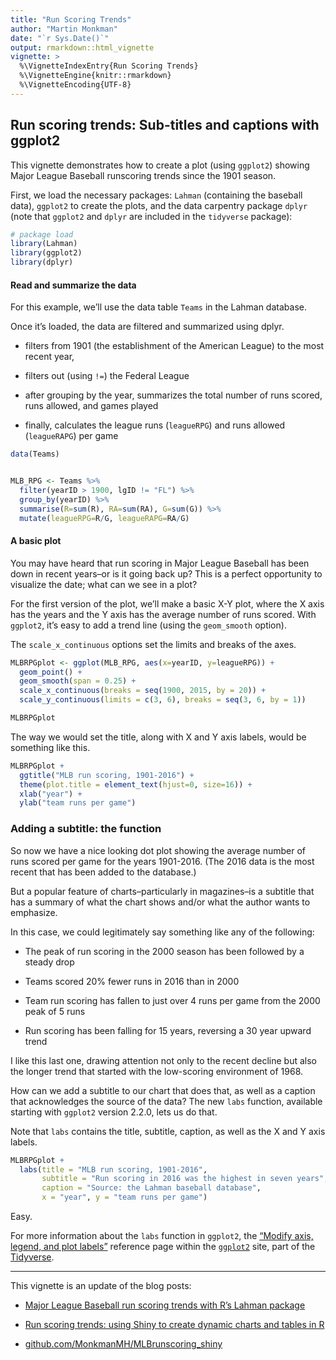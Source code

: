 ---
title: "Run Scoring Trends"
author: "Martin Monkman"
date: "`r Sys.Date()`"
output: rmarkdown::html_vignette
vignette: >
  %\VignetteIndexEntry{Run Scoring Trends}
  %\VignetteEngine{knitr::rmarkdown}
  %\VignetteEncoding{UTF-8}
---

## Run scoring trends: Sub-titles and captions with ggplot2


This vignette demonstrates how to create a plot (using `ggplot2`) showing Major League Baseball runscoring trends since the 1901 season.

First, we load the necessary packages: `Lahman` (containing the baseball data), `ggplot2` to create the plots, and the data carpentry package `dplyr` (note that `ggplot2` and `dplyr` are included in the `tidyverse` package):


```{r Setup, message=FALSE}

# package load 
library(Lahman)
library(ggplot2)
library(dplyr)

```

#### Read and summarize the data

For this example, we'll use the data table `Teams` in the Lahman database.

Once it's loaded, the data are filtered and summarized using dplyr.

 - filters from 1901 (the establishment of the American League) to the most recent year,

 - filters out (using `!=`) the Federal League

 - after grouping by the year, summarizes the total number of runs scored, runs allowed, and games played

 - finally, calculates the league runs (`leagueRPG`) and runs allowed (`leagueRAPG`) per game 


```{r, message=FALSE}


data(Teams)


MLB_RPG <- Teams %>%
  filter(yearID > 1900, lgID != "FL") %>%
  group_by(yearID) %>%
  summarise(R=sum(R), RA=sum(RA), G=sum(G)) %>%
  mutate(leagueRPG=R/G, leagueRAPG=RA/G)

```

#### A basic plot

You may have heard that run scoring in Major League Baseball has been down in recent years--or is it going back up? This is a perfect opportunity to visualize the date; what can we see in a plot?

For the first version of the plot, we'll make a basic X-Y plot, where the X axis has the years and the Y axis has the average number of runs scored.  With `ggplot2`, it's easy to add a trend line (using the `geom_smooth` option).

The `scale_x_continuous` options set the limits and breaks of the axes.


```{r, message=FALSE}

MLBRPGplot <- ggplot(MLB_RPG, aes(x=yearID, y=leagueRPG)) +
  geom_point() +
  geom_smooth(span = 0.25) +
  scale_x_continuous(breaks = seq(1900, 2015, by = 20)) +
  scale_y_continuous(limits = c(3, 6), breaks = seq(3, 6, by = 1))

MLBRPGplot

```


The way we would set the title, along with X and Y axis labels, would be something like this.


```{r message=FALSE}
  
MLBRPGplot +
  ggtitle("MLB run scoring, 1901-2016") +
  theme(plot.title = element_text(hjust=0, size=16)) +
  xlab("year") +
  ylab("team runs per game")

```



### Adding a subtitle: the function

So now we have a nice looking dot plot showing the average number of runs scored per game for the years 1901-2016. (The 2016 data is the most recent that has been added to the database.)

But a popular feature of charts--particularly in magazines--is a subtitle that has a summary of what the chart shows and/or what the author wants to emphasize.

In this case, we could legitimately say something like any of the following:

- The peak of run scoring in the 2000 season has been followed by a steady drop

- Teams scored 20% fewer runs in 2016 than in 2000

- Team run scoring has fallen to just over 4 runs per game from the 2000 peak of 5 runs

- Run scoring has been falling for 15 years, reversing a 30 year upward trend

I like this last one, drawing attention not only to the recent decline but also the longer trend that started with the low-scoring environment of 1968.

How can we add a subtitle to our chart that does that, as well as a caption that acknowledges the source of the data?  The new `labs` function, available starting with `ggplot2` version 2.2.0, lets us do that.

Note that `labs` contains the title, subtitle, caption, as well as the X and Y axis labels.

```{r, message=FALSE}

MLBRPGplot +
  labs(title = "MLB run scoring, 1901-2016",
       subtitle = "Run scoring in 2016 was the highest in seven years",
       caption = "Source: the Lahman baseball database", 
       x = "year", y = "team runs per game") 


```


Easy.


For more information about the `labs` function in `ggplot2`, the ["Modify axis, legend, and plot labels"](https://ggplot2.tidyverse.org/reference/labs.html) reference page within the [`ggplot2`](https://ggplot2.tidyverse.org/) site, part of the [Tidyverse](https://www.tidyverse.org/).


***


This vignette is an update of the blog posts:

* [Major League Baseball run scoring trends with R's Lahman package](https://bayesball.blogspot.com/2013/06/major-league-baseball-run-scoring.html)

* [Run scoring trends: using Shiny to create dynamic charts and tables in R](https://bayesball.blogspot.com/2015/01/run-scoring-trends-using-shiny-to.html)

* [github.com/MonkmanMH/MLBrunscoring_shiny](https://github.com/MonkmanMH/MLBrunscoring_shiny)

